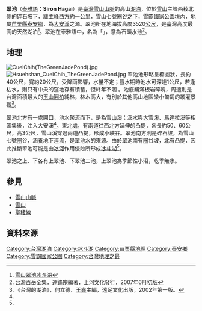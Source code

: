 {{Infobox body of water
 |name = 翠池
 |image = 翠池 汪大智 07.jpg
 |caption = 雪山翠池
 |location = {{ROC}}[[苗栗縣|苗栗縣]][[泰安鄉|泰安鄉]]<br>[[雪霸國家公園|雪霸國家公園]]境內
 |coords = {{coord|24|23|9.58|N|121|13|3.7|E|region:TW|display=title,inline}}
 |lake_type = [[冰斗湖|冰斗湖]]
 |inflow = 
 |outflow = 雪山溪
 |part_of = {{ROC}}
 |area = 數十平方公尺
 |depth = 1公尺以下
 |elevation = 3520公尺
}}

'''翠池'''（[[泰雅語|泰雅語]]：'''Siron Hagai'''）是[[臺灣|臺灣]][[雪山山脈|雪山山脈]]的高山[[湖泊|湖泊]]，位於[[雪山_(臺灣)|雪山]]主峰西稜北側的碎石坡下，離主峰西方約一公里，雪山七號圈谷之下，[[雪霸國家公園|雪霸國家公園]]境內，地屬[[苗栗縣|苗栗縣]][[泰安鄉|泰安鄉]]，為[[大安溪|大安溪]]之源。翠池所在地海拔高度3520[[公尺|公尺]]，是臺灣高度最高的天然湖泊<ref>[http://www.libertytimes.com.tw/2001/new/aug/16/life/travel-1.htm 雪山翠池冰斗湖] </ref>。翠池在泰雅語中，名為「{{lang|tay|Siron Hagai}}」，意為石頭水池<ref>台灣百岳全集，連鋒宗編著，上河文化發行，2007年6月初版</ref>。

==地理==
[[File:CueiChih(TheGreenJadePond).jpg|thumb]]
[[File:Hsuehshan_CueiChih_TheGreenJadePond.jpg|thumb]]
翠池池形略呈橢圓狀，長約40公尺，寬約20公尺，受降雨影響，水量不定；豐水期時池水可深達1公尺，若逢枯水，則只有中央的窪地存有積蓄，但終年不涸<!--{{此敘述與事實不符}}，冬季時亦不結冰-->。池底鋪滿板岩碎塊，周遭則是台灣面積最大的[[玉山圓柏|玉山圓柏]]純林，林木高大，有別於其他高山地區矮小匍匐的叢灌景觀<ref name=Ref2>《台灣的湖泊》，何立德、[[王鑫_(台灣學者)|王鑫]]主編，遠足文化出版，2002年第一版。</ref>。

翠池北方有一處開口，池水聚流而下，是為[[雪山溪|雪山溪]]；溪水與[[大雪溪|大雪溪]]、[[馬達拉溪|馬達拉溪]]等相匯集後，注入大安溪<ref name=Ref2/>。東北處，有兩道往西北方延伸的凸提，各長約50、60公尺，高3公尺，雪山溪穿過兩道凸提，形成小峽谷。翠池南方則是碎石坡，為雪山七號圈谷，涵養地下涇流，是翠池水的來源。由於翠池南有圈谷坡，北有凸提，因此推斷翠池可能是由[[冰河|冰河]]作用侵蝕所形成[[冰斗湖|冰斗湖]]<ref name=Ref2/>。

翠池之上、下各有上翠池、下翠池二池，上翠池為季節性小沼，乾季無水。

==參見==
*[[雪山山脈|雪山山脈]]
*[[雪山_(臺灣)|雪山]]
*[[聖稜線|聖稜線]]

==資料來源==
<references/>
{{reflist|2}}

{{台灣湖泊}}

[[Category:台灣湖泊|Category:台灣湖泊]]
[[Category:冰斗湖|Category:冰斗湖]]
[[Category:苗栗縣地理|Category:苗栗縣地理]]
[[Category:泰安鄉|Category:泰安鄉]]
[[Category:雪霸國家公園|Category:雪霸國家公園]]
[[Category:台灣地理之最|Category:台灣地理之最]]